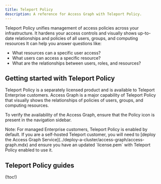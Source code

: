 ```yaml
---
title: Teleport Policy
description: A reference for Access Graph with Teleport Policy.
---
```


Teleport Policy unifies management of access policies across your infrastructure.
It hardens your access controls and visually shows up-to-date relationships and policies of all users, groups, and computing resources
It can help you answer questions like:

- What resources can a specific user access?
- What users can access a specific resource?
- What are the relationships between users, roles, and resources?

## Getting started with Teleport Policy

Teleport Policy is a separately licensed product and is available to Teleport Enterprise customers.
Access Graph is a major capability of Teleport Policy that visually shows the relationships of
policies of users, groups, and computing resources.

To verify the availability of the Access Graph, ensure that the Policy icon is present in the navigation sidebar.

<Admonition type="note">
Note: For managed Enterprise customers, Teleport Policy is enabled by default.
If you are a self-hosted Teleport customer, you will need to [deploy the Access Graph Service](../deploy-a-cluster/access-graph/access-graph.mdx) and ensure you have an updated
`license.pem` with Teleport Policy enabled to use it.
</Admonition>

## Teleport Policy guides

(!toc!)
